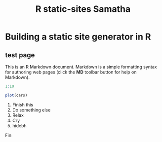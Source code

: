 % R static-sites Samatha

Building a static site generator in R
======================================

test page
---------

This is an R Markdown document. Markdown is a simple formatting syntax for authoring web pages (click the **MD** toolbar button for help on Markdown).

```r
1:10
```

```r
plot(cars)
```

1. Finish this
2. Do something else
3. Relax
4. Cry
5. hidebh



Fin